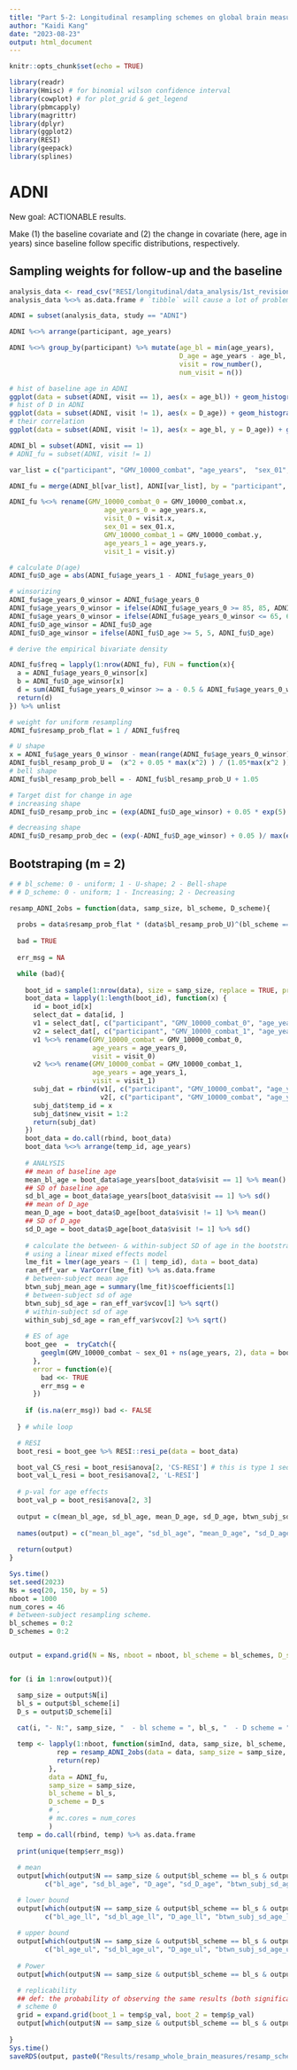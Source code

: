 ```yaml
---
title: "Part 5-2: Longitudinal resampling schemes on global brain measures in ADNI"
author: "Kaidi Kang"
date: "2023-08-23"
output: html_document
---
```


```r
knitr::opts_chunk$set(echo = TRUE)
```


```r
library(readr)
library(Hmisc) # for binomial wilson confidence interval
library(cowplot) # for plot_grid & get_legend
library(pbmcapply)
library(magrittr)
library(dplyr)
library(ggplot2)
library(RESI)
library(geepack)
library(splines)
```



# ADNI
New goal: ACTIONABLE results. 

Make (1) the baseline covariate and (2) the change in covariate (here, age in years) since baseline follow specific distributions, respectively. 

## Sampling weights for follow-up and the baseline 
```r
analysis_data <- read_csv("RESI/longitudinal/data_analysis/1st_revision/data/analysis_data/whole_brain_measure/new/analysis_data_whole_brain_combat.csv")
analysis_data %<>% as.data.frame # `tibble` will cause a lot of problems with current RESI package

ADNI = subset(analysis_data, study == "ADNI")

ADNI %<>% arrange(participant, age_years)

ADNI %<>% group_by(participant) %>% mutate(age_bl = min(age_years),
                                           D_age = age_years - age_bl,
                                           visit = row_number(),
                                           num_visit = n())
```


```r
# hist of baseline age in ADNI
ggplot(data = subset(ADNI, visit == 1), aes(x = age_bl)) + geom_histogram()
# hist of D in ADNI
ggplot(data = subset(ADNI, visit != 1), aes(x = D_age)) + geom_histogram()
# their correlation
ggplot(data = subset(ADNI, visit != 1), aes(x = age_bl, y = D_age)) + geom_point()
```


```r
ADNI_bl = subset(ADNI, visit == 1)
# ADNI_fu = subset(ADNI, visit != 1)

var_list = c("participant", "GMV_10000_combat", "age_years",  "sex_01", "visit")

ADNI_fu = merge(ADNI_bl[var_list], ADNI[var_list], by = "participant", all = TRUE)

ADNI_fu %<>% rename(GMV_10000_combat_0 = GMV_10000_combat.x, 
                        age_years_0 = age_years.x,
                        visit_0 = visit.x,
                        sex_01 = sex_01.x,
                        GMV_10000_combat_1 = GMV_10000_combat.y, 
                        age_years_1 = age_years.y,
                        visit_1 = visit.y)

# calculate D(age)
ADNI_fu$D_age = abs(ADNI_fu$age_years_1 - ADNI_fu$age_years_0)

# winsorizing
ADNI_fu$age_years_0_winsor = ADNI_fu$age_years_0
ADNI_fu$age_years_0_winsor = ifelse(ADNI_fu$age_years_0 >= 85, 85, ADNI_fu$age_years_0_winsor)
ADNI_fu$age_years_0_winsor = ifelse(ADNI_fu$age_years_0_winsor <= 65, 65, ADNI_fu$age_years_0_winsor)
ADNI_fu$D_age_winsor = ADNI_fu$D_age
ADNI_fu$D_age_winsor = ifelse(ADNI_fu$D_age >= 5, 5, ADNI_fu$D_age)

# derive the empirical bivariate density 

ADNI_fu$freq = lapply(1:nrow(ADNI_fu), FUN = function(x){
  a = ADNI_fu$age_years_0_winsor[x]
  b = ADNI_fu$D_age_winsor[x]
  d = sum(ADNI_fu$age_years_0_winsor >= a - 0.5 & ADNI_fu$age_years_0_winsor <= a + 0.5 & ADNI_fu$D_age_winsor >= b - 0.5 & ADNI_fu$D_age_winsor <= b + 0.5) / nrow(ADNI_fu)
  return(d)
}) %>% unlist

# weight for uniform resampling
ADNI_fu$resamp_prob_flat = 1 / ADNI_fu$freq

# U shape
x = ADNI_fu$age_years_0_winsor - mean(range(ADNI_fu$age_years_0_winsor))
ADNI_fu$bl_resamp_prob_U =  (x^2 + 0.05 * max(x^2) ) / (1.05*max(x^2 ))
# bell shape
ADNI_fu$bl_resamp_prob_bell = - ADNI_fu$bl_resamp_prob_U + 1.05

# Target dist for change in age
# increasing shape
ADNI_fu$D_resamp_prob_inc = (exp(ADNI_fu$D_age_winsor) + 0.05 * exp(5) )/ max(exp(ADNI_fu$D_age_winsor) + 0.05 * exp(5) )

# decreasing shape
ADNI_fu$D_resamp_prob_dec = (exp(-ADNI_fu$D_age_winsor) + 0.05 )/ max(exp(-ADNI_fu$D_age_winsor) + 0.05  )
```


## Bootstraping (m = 2)

```r
# # bl_scheme: 0 - uniform; 1 - U-shape; 2 - Bell-shape
# # D_scheme: 0 - uniform; 1 - Increasing; 2 - Decreasing

resamp_ADNI_2obs = function(data, samp_size, bl_scheme, D_scheme){
  
  probs = data$resamp_prob_flat * (data$bl_resamp_prob_U)^(bl_scheme == 1) * (data$bl_resamp_prob_bell)^(bl_scheme == 2) * (data$D_resamp_prob_inc)^(D_scheme == 1) * (data$D_resamp_prob_dec)^(D_scheme == 2)
   
  bad = TRUE
   
  err_msg = NA

  while (bad){
  
    boot_id = sample(1:nrow(data), size = samp_size, replace = TRUE, prob = probs )
    boot_data = lapply(1:length(boot_id), function(x) {
      id = boot_id[x]
      select_dat = data[id, ]
      v1 = select_dat[, c("participant", "GMV_10000_combat_0", "age_years_0", "sex_01", "D_age", "visit_0")]
      v2 = select_dat[, c("participant", "GMV_10000_combat_1", "age_years_1", "sex_01", "D_age", "visit_1")]
      v1 %<>% rename(GMV_10000_combat = GMV_10000_combat_0,
                     age_years = age_years_0,
                     visit = visit_0)
      v2 %<>% rename(GMV_10000_combat = GMV_10000_combat_1,
                     age_years = age_years_1,
                     visit = visit_1)
      subj_dat = rbind(v1[, c("participant", "GMV_10000_combat", "age_years", "sex_01", "D_age", "visit")],
                       v2[, c("participant", "GMV_10000_combat", "age_years", "sex_01", "D_age", "visit")])
      subj_dat$temp_id = x 
      subj_dat$new_visit = 1:2
      return(subj_dat)
    })
    boot_data = do.call(rbind, boot_data)
    boot_data %<>% arrange(temp_id, age_years)
  
    # ANALYSIS
    ## mean of baseline age
    mean_bl_age = boot_data$age_years[boot_data$visit == 1] %>% mean()
    ## SD of baseline age
    sd_bl_age = boot_data$age_years[boot_data$visit == 1] %>% sd()
    ## mean of D_age
    mean_D_age = boot_data$D_age[boot_data$visit != 1] %>% mean()
    ## SD of D_age
    sd_D_age = boot_data$D_age[boot_data$visit != 1] %>% sd()
  
    # calculate the between- & within-subject SD of age in the bootstrap data 
    # using a linear mixed effects model
    lme_fit = lmer(age_years ~ (1 | temp_id), data = boot_data)
    ran_eff_var = VarCorr(lme_fit) %>% as.data.frame
    # between-subject mean age
    btwn_subj_mean_age = summary(lme_fit)$coefficients[1]
    # between-subject sd of age
    btwn_subj_sd_age = ran_eff_var$vcov[1] %>% sqrt()
    # within-subject sd of age
    within_subj_sd_age = ran_eff_var$vcov[2] %>% sqrt()
    
    # ES of age
    boot_gee  =  tryCatch({
        geeglm(GMV_10000_combat ~ sex_01 + ns(age_years, 2), data = boot_data, corstr = "exchangeable", id = temp_id)
      },
      error = function(e){
        bad <<- TRUE
        err_msg = e
      })
    
    if (is.na(err_msg)) bad <- FALSE
    
  } # while loop

  # RESI
  boot_resi = boot_gee %>% RESI::resi_pe(data = boot_data)

  boot_val_CS_resi = boot_resi$anova[2, 'CS-RESI'] # this is type 1 sequential anova
  boot_val_L_resi = boot_resi$anova[2, 'L-RESI']
  
  # p-val for age effects
  boot_val_p = boot_resi$anova[2, 3]
  
  output = c(mean_bl_age, sd_bl_age, mean_D_age, sd_D_age, btwn_subj_sd_age, within_subj_sd_age, boot_val_CS_resi, boot_val_L_resi, boot_val_p, err_msg)
                 
  names(output) = c("mean_bl_age", "sd_bl_age", "mean_D_age", "sd_D_age", "btwn_subj_sd_age", "within_subj_sd_age", "CS_RESI", "L_RESI", "p_val", "err_msg")
   
  return(output)
}

```

```r
Sys.time()
set.seed(2023)
Ns = seq(20, 150, by = 5)
nboot = 1000
num_cores = 46
# between-subject resampling scheme.
bl_schemes = 0:2
D_schemes = 0:2


output = expand.grid(N = Ns, nboot = nboot, bl_scheme = bl_schemes, D_scheme = D_schemes)


for (i in 1:nrow(output)){

  samp_size = output$N[i]
  bl_s = output$bl_scheme[i]
  D_s = output$D_scheme[i]
  
  cat(i, "- N:", samp_size, "  - bl scheme = ", bl_s, "  - D scheme = ", D_s, "\n")

  temp <- lapply(1:nboot, function(simInd, data, samp_size, bl_scheme, D_scheme){
            rep = resamp_ADNI_2obs(data = data, samp_size = samp_size, bl_scheme = bl_scheme, D_scheme = D_scheme)
            return(rep)
          },
          data = ADNI_fu,
          samp_size = samp_size,
          bl_scheme = bl_s,
          D_scheme = D_s
          # ,
          # mc.cores = num_cores
          )
  temp = do.call(rbind, temp) %>% as.data.frame
  
  print(unique(temp$err_msg))
  
  # mean
  output[which(output$N == samp_size & output$bl_scheme == bl_s & output$D_scheme == D_s), 
         c("bl_age", "sd_bl_age", "D_age", "sd_D_age", "btwn_subj_sd_age", "within_subj_sd_age", "CS_RESI_age", "L_RESI_age")] = colMeans(temp[, 1:8])

  # lower bound
  output[which(output$N == samp_size & output$bl_scheme == bl_s & output$D_scheme == D_s), 
         c("bl_age_ll", "sd_bl_age_ll", "D_age_ll", "btwn_subj_sd_age_ll", "within_subj_sd_age_ll", "sd_D_age_ll", "CS_RESI_age_ll", "L_RESI_age_ll")] =  apply(temp[, 1:8], 2, quantile, probs = c(0.025))
  
  # upper bound
  output[which(output$N == samp_size & output$bl_scheme == bl_s & output$D_scheme == D_s), 
         c("bl_age_ul", "sd_bl_age_ul", "D_age_ul", "btwn_subj_sd_age_ul", "within_subj_sd_age_ul", "sd_D_age_ul", "CS_RESI_age_ul", "L_RESI_age_ul")] =  apply(temp[, 1:8], 2, quantile, probs = c(0.975))
  
  # Power
  output[which(output$N == samp_size & output$bl_scheme == bl_s & output$D_scheme == D_s), 'power'] = mean(temp$p_val <= 0.05)

  # replicability
  ## def: the probability of observing the same results (both significant) from two random bootstraps
  # scheme 0 
  grid = expand.grid(boot_1 = temp$p_val, boot_2 = temp$p_val)
  output[which(output$N == samp_size & output$bl_scheme == bl_s & output$D_scheme == D_s), 'replicability'] = mean(grid$boot_1 <= 0.05 & grid$boot_2 <= 0.05)
  
}
Sys.time()
saveRDS(output, paste0("Results/resamp_whole_brain_measures/resamp_scheme_ADNI_m=2.rds"))

```
